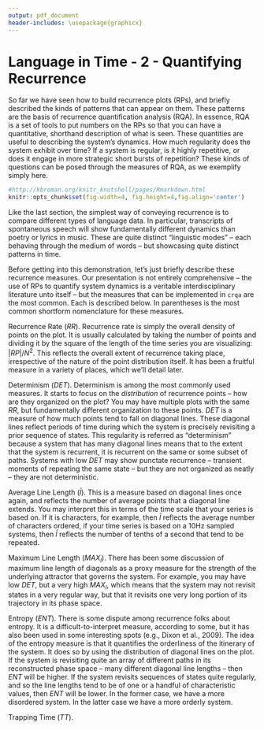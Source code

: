 ```yaml
---
output: pdf_document
header-includes: \usepackage{graphicx}
---
```

Language in Time - 2 - Quantifying Recurrence
========================================================
  
So far we have seen how to build recurrence plots (RPs), and briefly described the kinds of patterns that can appear on them. These patterns are the basis of recurrence quantification analysis (RQA). In essence, RQA is a set of tools to put numbers on the RPs so that you can have a quantitative, shorthand description of what is seen. These quantities are useful to describing the system's dynamics. How much regularity does the system exhibit over time? If a system is regular, is it highly repetitive, or does it engage in more strategic short bursts of repetition? These kinds of questions can be posed through the measures of RQA, as we exemplify simply here. 


```r
#http://kbroman.org/knitr_knutshell/pages/Rmarkdown.html
knitr::opts_chunk$set(fig.width=4, fig.height=4,fig.align='center')

```

Like the last section, the simplest way of conveying recurrence is to compare different types of language data. In particular, transcripts of spontaneous speech will show fundamentally different dynamics than poetry or lyrics in music. These are quite distinct "linguistic modes" -- each behaving through the medium of words -- but showcasing quite distinct patterns in time.

Before getting into this demonstration, let's just briefly describe these recurrence measures. Our presentation is not entirely comprehensive -- the use of RPs to quantify system dynamics is a veritable interdisciplinary literature unto itself -- but the measures that can be implemented in `crqa` are the most common. Each is described below. In parentheses is the most common shortform nomenclature for these measures.

Recurrence Rate ($RR$). Recurrence rate is simply the overall density of points on the plot. It is usually calculated by taking the number of points and dividing it by the square of the length of the time series you are visualizing: $|RP|/N^2$. This reflects the overall extent of recurrence taking place, irrespective of the nature of the point distribution itself. It has been a fruitful measure in a variety of places, which we'll detail later.

Determinism ($DET$). Determinism is among the most commonly used measures. It starts to focus on the *distribution* of recurrence points -- how are they organized on the plot? You may have multiple plots with the same $RR$, but fundamentally different organization to these points. $DET$ is a measure of how much points tend to fall on diagonal lines. These diagonal lines reflect periods of time during which the system is precisely revisiting a prior sequence of states. This regularity is referred as "determinism" because a system that has many diagonal lines means that to the extent that the system is recurrent, it is recurrent on the same or some subset of paths. Systems with low $DET$ may show punctate recurrence -- transient moments of repeating the same state -- but they are not organized as neatly -- they are not deterministic. 

Average Line Length ($\bar{l}$). This is a measure based on diagonal lines once again, and reflects the number of average points that a diagonal line extends. You may interpret this in terms of the time scale that your series is based on. If it is characters, for example, then $\bar{l}$ reflects the average number of characters ordered, if your time series is based on a 10Hz sampled systems, then $\bar{l}$ reflects the number of tenths of a second that tend to be repeated. 

Maximum Line Length ($MAX_l$). There has been some discussion of maximum line length of diagonals as a proxy measure for the strength of the underlying attractor that governs the system. For example, you may have low $DET$, but a very high $MAX_l$, which means that the system may not revisit states in a very regular way, but that it revisits one very long portion of its trajectory in its phase space.

Entropy ($ENT$). There is some dispute among recurrence folks about entropy. It is a difficult-to-interpret measure, according to some, but it has also been used in some interesting spots (e.g., Dixon et al., 2009). The idea of the entropy measure is that it quantifies the orderliness of the itinerary of the system. It does so by using the distribution of diagonal lines on the plot. If the system is revisiting quite an array of different paths in its reconstructed phase space -- many different diagonal line lengths -- then $ENT$ will be higher. If the system revisits sequences of states quite regularly, and so the line lengths tend to be of one or a handful of characteristic values, then $ENT$ will be lower. In the former case, we have a more disordered system. In the latter case we have a more orderly system. 

Trapping Time ($TT$).






